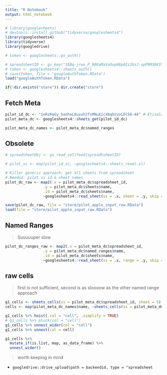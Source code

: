 ```yaml
---
title: "R Notebook"
output: html_notebook
---
```


```r
# library(googlesheets)
# devtools::install_github("tidyverse/googlesheets4")
library(googlesheets4)
library(tidyverse)
library(googledrive)
```

```r
# token <- googlesheets::gs_auth()

```

```r
# spreadsheetID <- gs_key("1EBq-jrwx_P_908aMaVaOup08p0Ii2UsJ-upPRM3EK5Y")
# token <- googlesheets4::sheets_auth()
# save(token, file = "googleAuthToken.RData")
load("googleAuthToken.RData")
```

```r
if(!dir.exists("store")) dir.create("store")
```

## Fetch Meta

```r
pilot_id_dc <- "1eRzRqGy_baoheL8uxuh2fsMNuXicXAqOzvoLDlS6-Ak" # Etisalat Data Colelction MLS from 2019-09-17
pilot_meta_dc <- googlesheets4::sheets_get(pilot_id_dc)

pilot_meta_dc_names <- pilot_meta_dc$named_ranges
```

## Obsolete

```r
# spreadsheetObj <- gs_read_cellfeed(spreadhsheetID)

# pilot_sc <- map(pilot_id_sc, ~googlesheets4::sheets_read(.x))

# Killer generic approach: get all sheets from spreadsheet
# Needed: pilot ss id & sheet names
pilot_dc_raw <- map2(.x = pilot_meta_dc$spreadsheet_id,
                 .y = pilot_meta_dc$sheets$name,
                 .id = pilot_meta_dc$sheets$name,
                 ~googlesheets4::read_sheet(ss = .x, sheet = .y, skip = 0))

save(pilot_dc_raw, file = "store/pilot_apple_input_raw.RData")
load(file = "store/pilot_apple_input_raw.RData")
```

## Named Ranges

> Suuuuuper slow

```r
pilot_dc_ranges_raw <- map2(.x = pilot_meta_dc$spreadsheet_id,
                 .y = pilot_meta_dc$named_ranges$name,
                 .id = pilot_meta_dc$sheets$name,
                 ~googlesheets4::read_sheet(ss = .x, range = .y, skip = 0))
```

## raw cells

> first is not sufficient, second is as sloooow as the other named range approach

```r
g1_cells <- sheets_cells(ss = pilot_meta_dc$spreadsheet_id, sheet = 5)
cells <- map(pilot_meta_dc_names$name, ~sheets_cells(ss = pilot_meta_dc$spreadsheet_id, range = .x))
```

```r
g1_cells %>% hoist(.col = "cell", .simplify = TRUE)
# g1_cells %>% pluck(col = "cell")
g1_cells %>% unnest_wider(col = "cell")
g1_cells %>% unnest(col = cell)
```

```r
g1_cells %>% 
  mutate_if(is.list, map, as_data_frame) %>% 
  unnest_wider()
```

> worth keeping in mind

+ `googledrive::drive_upload(path = backendid, type = "spreadsheet`
